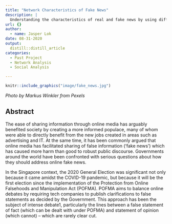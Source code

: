 ```yaml
---
title: "Network Characteristics of Fake News"
description: |
  Understanding the characteristics of real and fake news by using different social analytics techniques
url: {}
author:
  - name: Jasper Lok
date: 08-31-2020
output:
  distill::distill_article
categories:
  - Past Project
  - Network Analysis
  - Social Analysis

---
```



```r
knitr::include_graphics("image/fake_news.jpg")

```

*Photo by Markus Winkler from Pexels*


## Abstract

The ease of sharing information through online media has arguably benefited society by creating a more informed populace, many of whom were able to directly benefit from the new jobs created in areas such as advertising and IT. At the same time, it has been commonly argued that online media has facilitated sharing of false information (‘fake news’) which has caused more harm than good to robust public discourse. Governments around the world have been confronted with serious questions about how they should address online fake news.


In the Singapore context, the 2020 General Election was significant not only because it came amidst the COVID-19 pandemic, but because it will be the first election since the implementation of the Protection from Online Falsehoods and Manipulation Act (POFMA). POFMA aims to balance online debates by requiring tech companies to publish clarifications to false statements as decided by the Government. This approach has been the subject of intense debate1, particularly the lines between a false statement of fact (which can be dealt with under POFMA) and statement of opinion (which cannot) – which are rarely clear cut.





